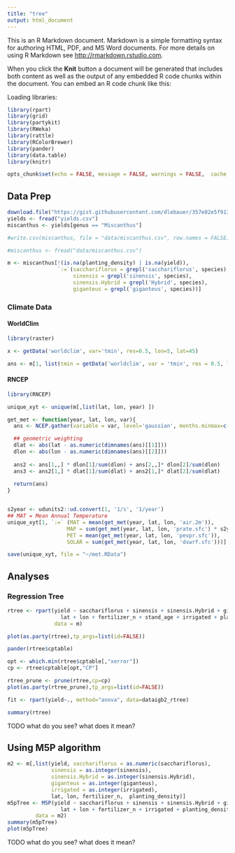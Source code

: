 ```yaml
---
title: "tree"
output: html_document
---
```


This is an R Markdown document. Markdown is a simple formatting syntax for authoring HTML, PDF, and MS Word documents. For more details on using R Markdown see <http://rmarkdown.rstudio.com>.

When you click the **Knit** button a document will be generated that includes both content as well as the output of any embedded R code chunks within the document. You can embed an R code chunk like this:

Loading libraries:
```r
library(rpart)
library(grid)
library(partykit)
library(RWeka)
library(rattle)
library(RColorBrewer)
library(pander)
library(data.table)
library(knitr)

opts_chunk$set(echo = FALSE, message = FALSE, warnings = FALSE,  cache = FALSE)


```


## Data Prep

```r
download.file("https://gist.githubusercontent.com/dlebauer/357e02e5f91390fd9ca0/raw/e5f74e0d65b45014ecd9b29d90100b370b1a0f09/yields.csv", method = 'curl', destfile = 'yields.csv')
yields <- fread("yields.csv")
miscanthus <- yields[genus == "Miscanthus"]

#write.csv(miscanthus, file = "data/miscanthus.csv", row.names = FALSE)
```

```r
#miscanthus <- fread("data/miscanthus.csv")

m <- miscanthus[!(is.na(planting_density) | is.na(yield)),
                `:=`(sacchariflorus = grepl('sacchariflorus', species),
                     sinensis = grepl('sinensis', species),
                     sinensis.Hybrid = grepl('Hybrid', species),
                     giganteus = grepl('giganteus', species))]

```

### Climate Data

#### WorldClim

```r
library(raster)

x <- getData('worldclim', var='tmin', res=0.5, lon=5, lat=45)

ans <- m[1, list(tmin = getData('worldclim', var = 'tmin', res = 0.5, lon = lon, lat = lat))]
```


#### RNCEP

```r
library(RNCEP)

unique_xyt <- unique(m[,list(lat, lon, year) ])

get_met <- function(year, lat, lon, var){
  ans <- NCEP.gather(variable = var, level='gaussian', months.minmax=c(5,9), years.minmax = c(year,year), lat.southnorth = c(lat,lat), lon.westeast=c(lon,lon), reanalysis2 = TRUE, return.units = FALSE, status.bar=FALSE)

  ## geometric weighting 
  dlat <- abs(lat - as.numeric(dimnames(ans)[[1]]))
  dlon <- abs(lon - as.numeric(dimnames(ans)[[2]]))
  
  ans2 <- ans[1,,] * dlon[1]/sum(dlon) + ans[2,,]* dlon[2]/sum(dlon) 
  ans3 <- ans2[1,] * dlat[1]/sum(dlat) + ans2[1,]* dlat[2]/sum(dlat) 
  
  return(ans)
}


s2year <- udunits2::ud.convert(1, '1/s', '1/year')
## MAT = Mean Annual Temperature
unique_xyt[1, `:=` (MAT = mean(get_met(year, lat, lon, 'air.2m')),
                   MAP = sum(get_met(year, lat, lon, 'prate.sfc') * s2year),
                   PET = mean(get_met(year, lat, lon, 'pevpr.sfc')),
                   SOLAR = sum(get_met(year, lat, lon, 'dswrf.sfc')))]

save(unique_xyt, file = "~/met.RData")
```
## Analyses


### Regression Tree

```r
rtree <- rpart(yield ~ sacchariflorus + sinensis + sinensis.Hybrid + giganteus +
                 lat + lon + fertilizer_n + stand_age + irrigated + planting_density, 
               data = m)

plot(as.party(rtree),tp_args=list(id=FALSE))

pander(rtree$cptable)

opt <- which.min(rtree$cptable[,"xerror"])
cp <- rtree$cptable[opt,"CP"]

rtree_prune <- prune(rtree,cp=cp)
plot(as.party(rtree_prune),tp_args=list(id=FALSE))

fit <- rpart(yield~., method="anova", data=dataigb2_rtree)

summary(rtree)
```

TODO what do you see? what does it mean?

## Using M5P algorithm

```r

m2 <- m[,list(yield, sacchariflorus = as.numeric(sacchariflorus), 
              sinensis = as.integer(sinensis), 
              sinensis.Hybrid = as.integer(sinensis.Hybrid), 
              giganteus = as.integer(giganteus),
              irrigated = as.integer(irrigated),
              lat, lon, fertilizer_n,  planting_density)]
m5pTree <- M5P(yield ~ sacchariflorus + sinensis + sinensis.Hybrid + giganteus +
                 lat + lon + fertilizer_n + irrigated + planting_density, 
         data = m2)
summary(m5pTree)
plot(m5pTree)
```

TODO what do you see? what does it mean?